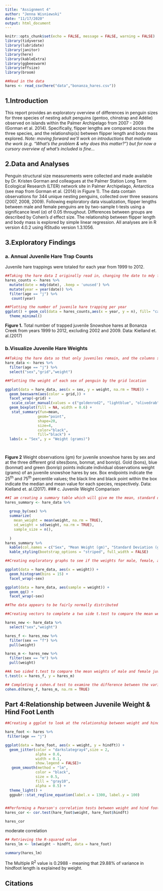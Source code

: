 ```yaml
---
title: "Assignment 4"
author: "Jenna Wisniewski"
date: "11/17/2020"
output: html_document
---
```


```r
knitr::opts_chunk$set(echo = FALSE, message = FALSE, warning = FALSE)
library(tidyverse)
library(lubridate)
library(janitor)
library(here)
library(kableExtra)
library(ggbeeswarm)
library(effsize)
library(broom)
```


```r
##Read in the data
hares <- read_csv(here("data","bonanza_hares.csv"))
```
## 1.Introduction 
This report provides an exploratory overview of differences in penguin sizes for three species of nesting adult penguins (gentoo, chinstrap and Adélie) observed on islands within the Palmer Archipelago from 2007 - 2009 (Gorman et al. 2014). Specifically, flipper lengths are compared across the three species, and the relationship(s) between flipper length and body mass explored. *Note: moving forward we'll work on introductions that motivate the work (e.g. "What's the problem & why does this matter?") but for now a cursory overview of what's included is fine...*

## 2.Data and Analyses
Penguin structural size measurements were collected and made available by Dr. Kristen Gorman and colleagues at the Palmer Station Long Term Ecological Research (LTER) network site in Palmer Archipelago, Antarctica (see map from Gorman et al. (2014) in Figure 1). The data contain observations for 344 unique nesting penguins, collected over three seasons (2007, 2008, 2009). Following exploratory data visualization, flipper lengths between male and female penguins are by two-sample t-tests using a significance level ($\alpha$) of 0.05 throughout. Differences between groups are described by Cohen's *d* effect size. The relationship between flipper length and body mass is explored by simple linear regression. All analyses are in R version 4.0.2 using RStudio version 1.3.1056. 

## 3.Exploratory Findings

### a. Annual Juvenile Hare Trap Counts
Juvenile hare trappings were totaled for each year from 1999 to 2012.
```r
##Taking the hare data I originally read in, changing the date to mdy format, creating a year column, filtering the age so that only juveniles will remain, and creating a count of juveniles trapped per year
hares_counts <- hares %>% 
  mutate(date = mdy(date), .keep = 'unused') %>% 
  mutate(year = year(date)) %>% 
  filter(age == "j") %>% 
   count(year)

##Plotting the number of juvenile hare trapping per year
ggplot() + geom_col(data = hares_counts,aes(x = year, y = n), fill= "cadetblue4") + scale_x_continuous(breaks = c(1999, 2001, 2003, 2005, 2007, 2009, 2011))+labs(x="Year", y="Number of juvenile hare trappings")+
  theme_minimal()


```

**Figure 1.** Total number of trapped juvenile Snowshoe hares at Bonanza Creek from years 1999 to 2012, excluding 2002 and 2009. Data: Kielland et. al.(2017)

### b.Visualize Juvenile Hare Weights

```r
##Taking the hare data so that only juveniles remain, and the columns sex, grid and weight
hare_data <- hares %>% 
  filter(age == "j") %>% 
  select("sex","grid","weight")

##Plotting the weight of each sex of penguin by the grid location

ggplot(data = hare_data, aes(x = sex, y = weight, na.rm = TRUE)) +
  geom_beeswarm(aes(color = grid,)) +
  facet_wrap(~grid) +
   scale_color_manual(values = c("goldenrod2", "lightblue", "olivedrab"))+
  geom_boxplot(fill = NA, width = 0.6) +
   stat_summary(fun=mean, 
               geom="point", 
               shape=20, 
               size=4, 
               color="black", 
               fill="black") +
  labs(x = "Sex", y = "Weight (grams)")

 
```


**Figure 2** Weight observations (gm) for juvenile snowshoe hares by sex and at the three different grid sites(bons, bonmat, and bonrip). Gold (bons), blue (bonmat) and green (bonrip) points indicate individual observations weight (grams) of an juvenile snowshoe hares by sex. Box endpoints indicate the 25^th^ and 75^th^ percentile values; the black line and black point within the box indicate the median and mean value for each species, respectively. Data: Kielland et. al.(2017).
### c. Juvenile Weight Comparison


```r

##I am creating a summary table which will give me the mean, standard deviation, and sample size of the weight of the hares in relation to each sex. 
hares_summary <- hare_data %>% 
  
  group_by(sex) %>% 
  summarize(
    mean_weight = mean(weight, na.rm = TRUE),
    sd_weight = sd(weight, na.rm = TRUE),
    sample_size = n(),
  
  )
hares_summary %>% 
  kable(col.names = c("Sex", "Mean Weight (gm)", "Standard Deviation (gm)", "Sample size")) %>% 
  kable_styling(bootstrap_options = "striped", full_width = FALSE)


```

```r
##Creating exploratory graphs to see if the weights for male, female, and N/A are normally distributed so that I may perfrom statistical tests with them. 

ggplot(data = hare_data, aes(x = weight)) +
  geom_histogram(bins = 15) +
  facet_wrap(~sex)

ggplot(data = hare_data, aes(sample = weight)) +
  geom_qq() +
  facet_wrap(~sex)

##The data appears to be fairly normally distributed 
```


```r
##Creating vectors to complete a two side t.test to compare the mean weights of male and female juvenile hares 

hares_new <- hare_data %>% 
  select("sex","weight")

hares_f <- hares_new %>% 
  filter(sex == "f") %>% 
  pull(weight)

hares_m <- hares_new %>% 
  filter(sex == "m") %>% 
  pull(weight)
```


```r
##A two sided t.test to compare the mean weights of male and female juvenile hares. 
t.test(x = hares_f, y = hares_m)

```
```r
## Completing a cohen.d test to examine the difference between the variance of points
cohen.d(hares_f, hares_m, na.rm = TRUE)
```

## Part 4:Relationship between Juvenile Weight & Hind Foot Lenth 
```r
##Creating a ggplot to look at the relationship between weight and hind foot length.A regression line was added.

hare_foot <- hares %>% 
 filter(age == "j")

ggplot(data = hare_foot, aes(x = weight, y = hindft)) +
  geom_jitter(color = "darkslategray4",size = 2, 
              alpha = 0.6,
              width = 0.1,
              show.legend = FALSE)+
   geom_smooth(method = "lm",
              color = "black",
              size = 0.5,
              fill = "gray10",
              alpha = 0.5) +
  theme_light() +
  ggpubr::stat_regline_equation(label.x = 1300, label.y = 100)
  

```
```r
##Performing a Pearson's correlation tests between weight and hind foot size
hares_cor <- cor.test(hare_foot$weight, hare_foot$hindft)

hares_cor
```
moderate correlation 
```r
## Retrieving the R-squared value
hares_lm <- lm(weight ~ hindft, data = hare_foot)

summary(hares_lm)
```
The Multiple R^2^ value is 0.2988 - meaning that 29.88% of variance in hindfoot length is explained by weight.

## Citations